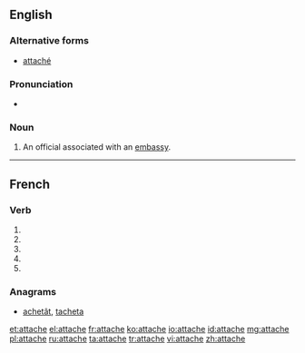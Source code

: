 {{also|attaché}}
==English==

===Alternative forms===
* [[attaché]]

===Pronunciation===
* {{a|US}} {{IPA|/æ.tæˈʃe/|/æt.əˈʃe/|/əˈtæʃ.eɪ/}}

===Noun===
{{en-noun}}

# An official associated with an [[embassy]].

----

==French==

===Verb===
{{fr-verb-form}}

# {{conjugation of|attacher||1|s|pres|ind|lang=fr}}
# {{conjugation of|attacher||3|s|pres|ind|lang=fr}}
# {{conjugation of|attacher||1|s|pres|sub|lang=fr}}
# {{conjugation of|attacher||3|s|pres|sub|lang=fr}}
# {{conjugation of|attacher||2|s|imp|lang=fr}}

===Anagrams===
* [[achetât#French|achetât]], [[tacheta#French|tacheta]]

[[et:attache]]
[[el:attache]]
[[fr:attache]]
[[ko:attache]]
[[io:attache]]
[[id:attache]]
[[mg:attache]]
[[pl:attache]]
[[ru:attache]]
[[ta:attache]]
[[tr:attache]]
[[vi:attache]]
[[zh:attache]]
